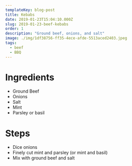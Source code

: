 ```yaml
---
templateKey: blog-post
title: Kebabs
date: 2019-01-23T15:04:10.000Z
slug: 2019-01-23-beef-kebabs
order: 1
description: "Ground beef, onions, and salt"
image: ./img/1df38756-ff35-4ece-afde-5513aced2403.jpeg
tags:
  - beef
  - BBQ
---
```


# Ingredients

- Ground Beef
- Onions
- Salt
- Mint
- Parsley or basil

# Steps

- Dice onions
- Finely cut mint and parsley (or mint and basil)
- Mix with ground beef and salt
